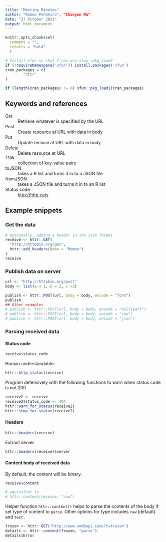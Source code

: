 ```yaml
---
title: "Meeting Minutes"
author: "Romeo Penheiro", "Chunyun Ma"
date: "27 October 2021"
output: html_document
---
```


```r
knitr::opts_chunk$set(
  comment = "",
  results = "hold"
  )
```

```r
# Install xfun so that I can use xfun::pkg_load2
if (!requireNamespace('xfun')) install.packages('xfun')
cran_packages = c(
        "httr"
)

if (length(cran_packages) != 0) xfun::pkg_load2(cran_packages)
```

## Keywords and references

Get
: Retrieve whatever is specified by the URL

Post
: Create resource at URL with data in body

Put
: Update recluse at URL with data in body

Delete
: Delete resource at URL

`JSON`
: collection of key-value pairs

toJSON
: takes a R list and turns it in to a JSON file

fromJSON
: takes a JSON file and turns it in to an R list

Status code
: <http://http.cats>

## Example snippets

### Get the data

```r
# Optionally, adding a header in the json format
receive <- httr::GET(
  "http://httpbin.org/get",
  httr::add_headers(Name = "Romeo")
)
receive
```

### Publish data on server

```r
url <- "http://httpbin.org/post"
body <- list(a = 1, b = 2, c =3)

publish <- httr::POST(url, body = body, encode = "form")
publish
## Other examples
# publish <- httr::POST(url, body = body, encode = "multipart")
# publish <- httr::POST(url, body = body, encode = "raw")
# publish <- httr::POST(url, body = body, encode = "json")
```

### Parsing received data

#### Status code {-}

```r
receive$status_code
```

Human understandable:

```r
httr::http_status(receive) 
```


Program defensively with the following functions
to warn when status code is not 200

<!-- Don't evaluate the next chunk, or this rmarkdown file will not knit. -->

```r
receive2 <- receive
receive2$status_code <- 404
httr::warn_for_status(receive2)
httr::stop_for_status(receive2)
```

#### Headers {-}

```r
httr::headers(receive)
```

Extract server

```r
httr::headers(receive)$server
```

#### Content body of received data {-}

By default, the content will be binary.

```r
receive$content

# equivalent to
# httr::content(receive, "raw")
```

Helper function `httr::content()` helps to parse the contents of the body
if set type of content to `parse`.
Other options for type includes `raw` (default) and `text.`

```r
frozen <- httr::GET("http://www.omdbapi.com/?t=frozen")
details <- httr::content(frozen, "parse")
details$Error
```

